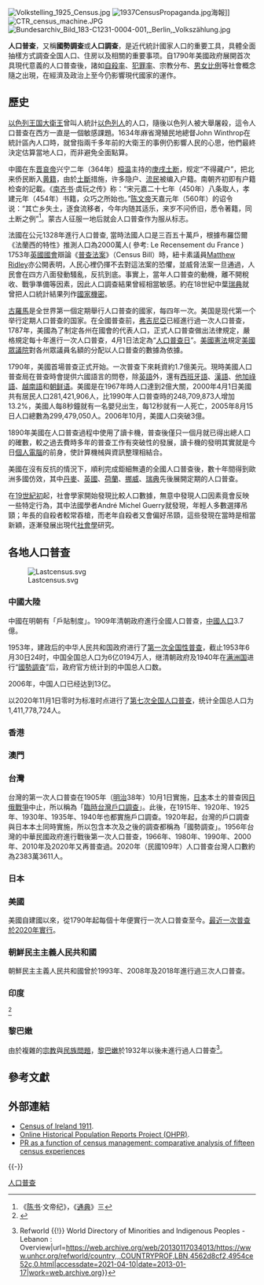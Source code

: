 
{{NoteTA
|G1=Math
}}
{{refimprove|time=2019-11-08T11:17:10+00:00}}
[[File:Volkstelling_1925_Census.jpg|thumb]]
[[File:1937CensusPropaganda.jpg|thumb]]海報]]
[[File:CTR_census_machine.JPG|thumb]]
[[File:Bundesarchiv_Bild_183-C1231-0004-001,_Berlin,_Volkszählung.jpg|thumb]]

'''人口普查'''，又稱'''國勢調查'''或'''人口調查'''，是近代統計國家人口的重要工具，具體全面抽樣方式調查全国人口、住房以及相關的重要事项。自1790年美國政府展開首次具現代意義的人口普查後，諸如[[自殺率|自殺率]]、[[犯罪率|犯罪率]]、宗教分布、[[男女比例|男女比例]]等社會概念隨之出現，在經濟及政治上至今仍影響現代國家的運作。

==歷史==
[[以色列王國_(前期)|以色列王国]][[大衛王|大衛王]]曾叫人統計[[以色列人|以色列人]]的人口，隨後以色列人被大舉屠殺，這令人口普查在西方一直是一個敏感課題。1634年麻省灣殖民地總督John Winthrop在統計區內人口時，就曾指兩千多年前的大衛王的事例仍影響人民的心思，他們最終決定估算當地人口，而非避免全面點算。

中國在东[[晋哀帝|晋哀帝]]兴宁二年（364年）[[桓温|桓温]]主持的[[庚戌土断|庚戌土断]]，规定“不得藏户”，把北来侨民断入[[黄籍|黄籍]]，由於[[土斷|土斷]]措施，许多隐户、[[流民|流民]]被编入户籍。南朝齐初即有户籍检查的記載。《[[南齐书|南齐书]]·虞玩之传》称：“宋元嘉二十七年（450年）八条取人，孝建元年（454年）书籍，众巧之所始也。”[[陈文帝|陈文帝]]天嘉元年（560年）的诏令说：“其亡乡失土，逐食流移者，今年内随其适乐，来岁不问侨旧，悉令著籍，同土断之例”<ref>《[[陈书|陈书]]·文帝纪》，《[[通典|通典]]》三</ref>。蒙古人征服一地后就会人口普查作为服从标志。

法國在公元1328年進行人口普查, 當時法國人口是三百五十萬戶，根據布羅岱爾《法蘭西的特性》推測人口為2000萬人( 參考: Le Recensement du France ) 
1753年[[英國國會|英國國會]]辯論《[[普查法案|普查法案]]》（Census Bill）時，紐卡素議員[[Matthew_Ridley|Matthew Ridley]]亦公開表明，人民心裡仍揮不去對這法案的恐懼，並威脅法案一旦通過，人民會在四方八面發動騷亂，反抗到底。事實上，當年人口普查的動機，離不開稅收、戰爭準備等因素，因此人口調查結果曾經相當敏感。約在18世紀中葉[[瑞典|瑞典]]就曾把人口統計結果列作[[國家機密|國家機密]]。

[[古羅馬|古羅馬]]是全世界第一個定期舉行人口普查的國家，每四年一次。美国是现代第一个举行定期人口普查的国家。在全國普查前，[[弗吉尼亞|弗吉尼亞]]已經進行過一次人口普查，1787年，美國為了制定各州在國會的代表人口，正式人口普查做出法律規定，嚴格規定每十年進行一次人口普查，4月1日法定為“[[人口普查日|人口普查日]]”。[[美國憲法|美國憲法]]規定[[美國眾議院|美國眾議院]]對各州眾議員名額的分配以人口普查的數據為依據。

1790年，美國首場普查正式开始。一次普查下來耗資約1.7億美元。現時美國人口普查局在普查時會提供六國語言的問卷，除[[英語|英語]]外，還有[[西班牙語|西班牙語]]、[[漢語|漢語]]、[[他加祿語|他加祿語]]、[[越南語|越南語]]和[[朝鲜语|朝鲜语]]。美國是在1967年時人口達到2億大關，2000年4月1日美國共有居民人口281,421,906人，比1990年人口普查時的248,709,873人增加13.2%，美國人每8秒鐘就有一名嬰兒出生，每12秒就有一人死亡，2005年8月15日人口總數為299,479,050人。2006年10月，美國人口突破3億。

1890年美國在人口普查過程中使用了讀卡機，普查後僅只一個月就已得出總人口的確數，較之過去費時多年的普查工作有突破性的發展，讀卡機的發明其實就是今日[[個人電腦|個人電腦]]的前身，使計算機械與資訊整理相結合。

美國在沒有反抗的情況下，順利完成鉅細無遺的全國人口普查後，數十年間得到歐洲多國仿效，其中[[丹麥|丹麥]]、[[英國|英國]]、[[荷蘭|荷蘭]]、[[挪威|挪威]]、[[瑞典|瑞典]]先後展開定期的人口普查。

在[[19世紀初|19世紀初]]起，社會學家開始發現比較人口數據，無意中發現人口因素竟會反映一些特定行為，其中法國學者André Michel Guerry就發現，年輕人多數選擇吊頸；年長的自殺者較常吞槍，而老年自殺者又會偏好吊頸，這些發現在當時是相當新穎，逐漸發展出現代[[社會學|社會學]]研究。

== 各地人口普查 ==
[[File:Lastcensus.svg|thumb]]
=== 中國大陸 ===
{{Main|中华人民共和国全国人口普查}}

中國在明朝有「戶貼制度」。1909年清朝政府進行全國人口普查，[[中國人口|中國人口]]3.7億。

1953年，建政后的中华人民共和国政府进行了[[中华人民共和国第一次全国人口普查|第一次全国性普查]]，截止1953年6月30日24时，中国全国总人口为6亿0194万人，继清朝政府及1940年在[[满洲国|满洲国]]进行“[[1940年滿洲國國勢調査|國勢調査]]”后，政府官方统计到的中国总人口数。

2006年，中国人口已经达到13亿。

以2020年11月1日零时为标准时点进行了[[中华人民共和国第七次全国人口普查|第七次全国人口普查]]，统计全国总人口为1,411,778,724人。

=== 香港 ===
{{main|香港人口普查}}

=== 澳門 ===
{{main|澳門人口普查}}

=== 台灣 ===
{{Main|臺灣人口普查}}

台灣的第一次人口普查在1905年（[[明治|明治]]38年）10月1日實施，[[日本|日本]]本土的普查因[[日俄戰爭|日俄戰爭]]中止，所以稱為「[[臨時台灣戶口調查|臨時台灣戶口調查]]」。此後，在1915年、1920年、1925年、1930年、1935年、1940年也都實施戶口調查。1920年起，台灣的戶口調查與日本本土同時實施，所以包含本次及之後的調查都稱為「國勢調查」。1956年台灣的中華民國政府進行戰後第一次人口普查，1966年、1980年、1990年、2000年、2010年及2020年又再普查過。2020年（民國109年）人口普查台灣人口數約為2383萬3611人。

=== 日本 ===
{{main|國勢調查 (日本)}}

=== 美國 ===
{{Main|美國人口普查}}
美國自建國以來，從1790年起每個十年便實行一次人口普查至今。[[2020年美國人口普查|最近一次普查於2020年實行]]。

=== 朝鮮民主主義人民共和國 ===
朝鮮民主主義人民共和國曾於1993年、2008年及2018年進行過三次人口普查。

=== 印度 ===
<!---
The oldest recorded census in India is thought to have occurred around 330{{nbsp}}{{sc|bc}} during the reign of Emperor [[Chandragupta_Maurya|Chandragupta Maurya]] under the leadership of [[Kautilya|Kautilya]] or Chanakya and [[Ashoka|Ashoka]].--><ref>{{cite web| url=http://censusindia.gov.in/Data_Products/Library/Indian_perceptive_link/History_link/censushistory.htm| title=Census Commissioner of India - Historical Background| publisher=Govt. of India| quote=The records of census conducted appears from 300 BC.| accessdate=2020-04-23| archive-date=2011-08-19| archive-url=https://web.archive.org/web/20110819100814/http://censusindia.gov.in/Data_Products/Library/Indian_perceptive_link/History_link/censushistory.htm| dead-url=no}}</ref>

=== 黎巴嫩 ===
由於複雜的[[宗教|宗教]]與[[民族問題|民族問題]]，[[黎巴嫩|黎巴嫩]]於1932年以後未進行過人口普查<ref>{{Cite web|title=UNHCR {{!}} Refworld {{!}} World Directory of Minorities and Indigenous Peoples - Lebanon : Overview|url=https://web.archive.org/web/20130117034013/https://www.unhcr.org/refworld/country,,,COUNTRYPROF,LBN,4562d8cf2,4954ce52c,0.html|accessdate=2021-04-10|date=2013-01-17|work=web.archive.org}}</ref>。

==參考文獻==
{{Reflist}}

==外部連結==
* [http://www.census.nationalarchives.ie/ Census of Ireland 1911]{{Wayback|url=http://www.census.nationalarchives.ie/ |date=20090909142652 }}.
* [https://web.archive.org/web/20160507023856/http://www.histpop.org/ Online Historical Population Reports Project (OHPR)].
* [http://www.tesionline.com/intl/thesis.jsp?idt=8384 PR as a function of census management: comparative analysis of fifteen census experiences] {{Wayback|url=http://www.tesionline.com/intl/thesis.jsp?idt=8384 |date=20170524222054 }}

{{-}}
{{Social surveys}}
{{人口普查}}
{{人口}}

{{Authority control}}
[[Category:人口普查|]]